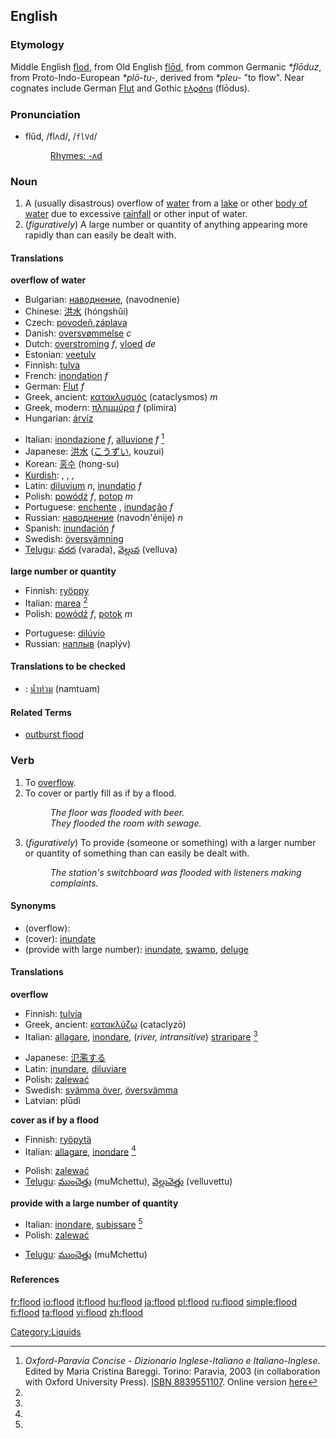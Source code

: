 {{wikipedia}}
==English==

===Etymology===
Middle English [[flod]], from Old English [[flod|flōd]], from common Germanic ''*flōduz'', from Proto-Indo-European ''*plō-tu-'', derived from ''*pleu-'' "to flow". Near cognates include German [[Flut]] and Gothic [[𐍆𐌻𐍉𐌳𐌿𐍃]] (flōdus).  

===Pronunciation===
*flŭd, /flʌd/, /<tt>flVd</tt>/
*:[[Rhymes:English:-ʌd|Rhymes: -ʌd]]

===Noun===
{{en-noun}}

# A (usually disastrous) overflow of [[water]] from a [[lake]] or other [[body of water]] due to excessive [[rainfall]] or other input of water.
# (''figuratively'') A large number or quantity of anything appearing more rapidly than can easily be dealt with.

====Translations====
'''overflow of water'''
{{top}}
*Bulgarian: [[наводнение]], (navodnenie)
*Chinese: [[洪水]] (hóngshǔi)
*Czech: [[povodeň]],[[záplava]] 
*Danish: [[oversvømmelse]] ''c''
*Dutch: [[overstroming]] ''f'', [[vloed]] ''de''
*Estonian: [[veetulv]]
*Finnish: [[tulva]]
*French: [[inondation]] ''f''
*German: [[Flut]] ''f''
*Greek, ancient: [[κατακλυσμός]] (cataclysmos) ''m''
*Greek, modern: [[πλημμύρα]] ''f'' (plimira)
*Hungarian: [[árvíz]]
{{mid}}
*Italian: [[inondazione]] ''f'', [[alluvione]] ''f'' <ref name=oxf-par>''Oxford-Paravia Concise - Dizionario Inglese-Italiano e Italiano-Inglese''. Edited by Maria Cristina Bareggi. Torino: Paravia, 2003 (in collaboration with Oxford University Press). [[W:Wikipedia:book sources| ISBN 8839551107]]. Online version [http://www.oxfordparavia.it/ here]</ref>
*Japanese: [[洪水]] ([[こうずい]], kouzui)
*Korean: [[홍수]] (hong-su)
*[[Kurdish]]: {{trad|ku|lehî}} {{f}}, {{trad|ku|lêser}} {{f}}, {{trad|ku|lês}} {{f}}, {{trad|ku|avrabûn}} {{f}}
*Latin: [[diluvium]] ''n'', [[inundatio]] ''f''
*Polish: [[powódź]] ''f'', [[potop]] ''m''
*Portuguese: [[enchente]] {{f}}, [[inundação]] ''f''
*Russian: [[наводнение]] (navodn'énije) ''n''
*Spanish: [[inundación]] ''f''
*Swedish: [[översvämning]]
*[[Telugu]]: [[వరద]] (varada), [[వెల్లువ]] (velluva)
{{bottom}}

'''large number or quantity'''
{{top}}
*Finnish: [[ryöppy]]
*Italian: [[marea]] <ref name=oxf-par />
*Polish: [[powódź]] ''f'', [[potok]] ''m''
{{mid}}
*Portuguese: [[dilúvio]] {{m}}
*Russian: [[наплыв]] (naplýv) {{m}}
{{bottom}}

====Translations to be checked====
{{checktrans}}

*{{ttbc|Thai}}: [[น้ำท่วม]] (namtuam)

====Related Terms====
*[[outburst flood]] <!--(''geology'') catastrophic flooding from a glacier-->

===Verb===
{{conj|flood|floods|flooded|flooded|flooding}}
#To [[overflow]].
#To cover or partly fill as if by a flood.
#:''The floor was flooded with beer.''
#:''They flooded the room with sewage.''
#(''figuratively'') To provide (someone or something) with a larger number or quantity of something than can easily be dealt with.
#:''The station's switchboard was flooded with listeners making complaints.''

====Synonyms====
*(overflow):
*(cover): [[inundate]]
*(provide with large number): [[inundate]], [[swamp]], [[deluge]]

====Translations====

'''overflow'''
{{top}}
*Finnish: [[tulvia]]
*Greek, ancient: [[κατακλύζω]] (cataclyzō)
*Italian: [[allagare]], [[inondare]], (''river, intransitive'') [[straripare]] <ref name=oxf-par />
{{mid}}
*Japanese: [[氾濫する]]
*Latin: [[inundare]], [[diluviare]]
*Polish: [[zalewać]]
*Swedish: [[svämma över]], [[översvämma]]
*Latvian: plūdi
{{bottom}}

'''cover as if by a flood'''
{{top}}
*Finnish: [[ryöpytä]]
*Italian: [[allagare]], [[inondare]] <ref name=oxf-par />
{{mid}}
*Polish: [[zalewać]]
*[[Telugu]]: [[ముంచెత్తు]] (muMchettu), [[వెల్లువెత్తు]] (velluvettu)
{{bottom}}

'''provide with a large number of quantity'''
{{top}}
*Italian: [[inondare]], [[subissare]] <ref name=oxf-par />
*Polish: [[zalewać]]
{{mid}}
*[[Telugu]]: [[ముంచెత్తు]] (muMchettu)
{{bottom}}

====References====
<references/>

[[Category:Liquids]]

[[fr:flood]]
[[io:flood]]
[[it:flood]]
[[hu:flood]]
[[ja:flood]]
[[pl:flood]]
[[ru:flood]]
[[simple:flood]]
[[fi:flood]]
[[ta:flood]]
[[vi:flood]]
[[zh:flood]]